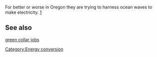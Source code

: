 For better or worse in Oregon they are trying to harness ocean waves to make electricity. [http://www.washingtonpost.com/wp-dyn/content/article/2007/08/31/AR2007083102054.html]

== See also ==

[[green collar jobs]]


{{stub}}
[[Category:Energy conversion]]